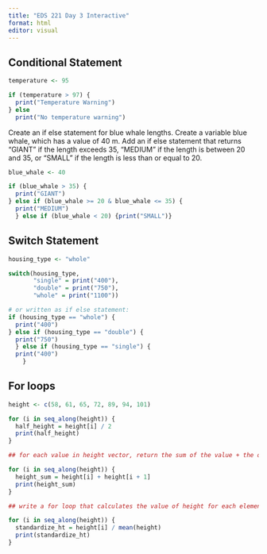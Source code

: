 ```yaml
---
title: "EDS 221 Day 3 Interactive"
format: html
editor: visual
---
```


## Conditional Statement

```r
temperature <- 95

if (temperature > 97) {
  print("Temperature Warning")
} else
  print("No temperature warning")
```

Create an if else statement for blue whale lengths. Create a variable blue whale, which has a value of 40 m. Add an if else statement that returns "GIANT" if the length exceeds 35, "MEDIUM" if the length is between 20 and 35, or "SMALL" if the length is less than or equal to 20.

```r
blue_whale <- 40

if (blue_whale > 35) {
  print("GIANT")
} else if (blue_whale >= 20 & blue_whale <= 35) {
  print("MEDIUM")
  } else if (blue_whale < 20) {print("SMALL")}
```

## Switch Statement

```r
housing_type <- "whole"

switch(housing_type,
       "single" = print("400"),
       "double" = print("750"),
       "whole" = print("1100"))

# or written as if else statement:
if (housing_type == "whole") {
  print("400")
} else if (housing_type == "double") {
  print("750")
  } else if (housing_type == "single") {
  print("400")
    }
```

## For loops

```r
height <- c(58, 61, 65, 72, 89, 94, 101)

for (i in seq_along(height)) {
  half_height = height[i] / 2
  print(half_height)
}

## for each value in height vector, return the sum of the value + the one right after it

for (i in seq_along(height)) {
  height_sum = height[i] + height[i + 1]
  print(height_sum)
}

## write a for loop that calculates the value of height for each element, divided by the mean of the entire height vector

for (i in seq_along(height)) {
  standardize_ht = height[i] / mean(height)
  print(standardize_ht)
}
```
